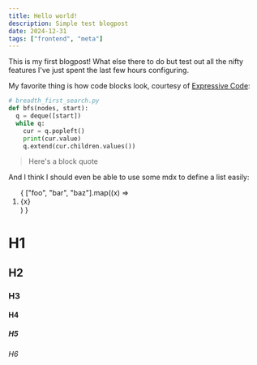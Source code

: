 ```yaml
---
title: Hello world!
description: Simple test blogpost
date: 2024-12-31
tags: ["frontend", "meta"]
---
```


This is my first blogpost! What else there to do but test out all the nifty features
I've just spent the last few hours configuring.

My favorite thing is how code blocks look, courtesy of [Expressive Code](https://expressive-code.com/):

```python
# breadth_first_search.py
def bfs(nodes, start):
  q = deque([start])
  while q:
    cur = q.popleft()
    print(cur.value)
    q.extend(cur.children.values())
```

> Here's a block quote

And I think I should even be able to use some mdx to define a list easily:
<ol class="list-decimal">
{
    ["foo", "bar", "baz"].map((x) => <li>{x}</li>)
}
</ol>

# H1
## H2
### H3
#### H4
##### H5
###### H6